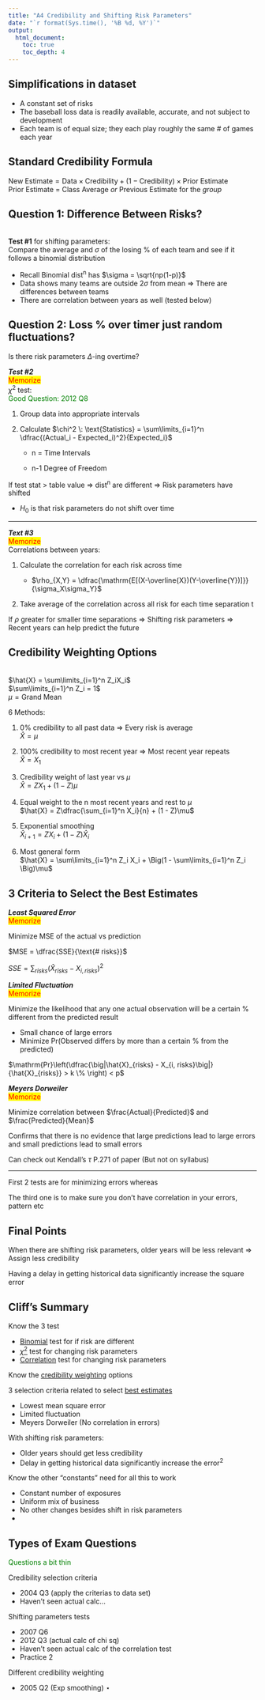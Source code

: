 ```yaml
---
title: "A4 Credibility and Shifting Risk Parameters"
date: "`r format(Sys.time(), '%B %d, %Y')`"
output: 
  html_document:
    toc: true
    toc_depth: 4
---
```


## Simplifications in dataset

* A constant set of risks
* The baseball loss data is readily available, accurate, and not subject to development
* Each team is of equal size; they each play roughly the same # of games each year

## Standard Credibility Formula

$\text{New Estimate} = \text{Data} \times \text{Credibility} + (1 - \text{Credibility}) \times \text{Prior Estimate}$  
Prior Estimate = Class Average *or* Previous Estimate for the *group*

## Question 1: Difference Between Risks?

<a name="bintest"></a>  
**Test #1** for shifting parameters:  
Compare the average and $\sigma$ of the losing % of each team and see if it follows a binomial distribution

* Recall Binomial dist^n^ has $\sigma = \sqrt{np(1-p)}$
* Data shows many teams are outside 2$\sigma$ from mean $\Rightarrow$ There are differences between teams
* There are correlation between years as well (tested below)

## Question 2: Loss % over timer just random fluctuations?

Is there risk parameters $\Delta$-ing overtime?

<a name="chisqtest"></a>***Test #2***  
<span style="color:red;background-color:yellow">Memorize</span>  
$\chi^2$ test:  
<span style="color:green">Good Question: 2012 Q8</span>

1. Group data into appropriate intervals

2. Calculate $\chi^2 \: \text{Statistics} = \sum\limits_{i=1}^n \dfrac{(Actual_i - Expected_i)^2}{Expected_i}$
    
    * n = Time Intervals

    * n-1 Degree of Freedom

If test stat > table value $\Rightarrow$ dist^n^ are different $\Rightarrow$ Risk parameters have shifted

* $H_0$ is that risk parameters do not shift over time

***

<a name="corrtest"></a>***Text #3***  
<span style="color:red;background-color:yellow">Memorize</span>  
Correlations between years:

1. Calculate the correlation for each risk across time

    * $\rho_{X,Y} = \dfrac{\mathrm{E[(X-\overline{X})(Y-\overline{Y})]}}{\sigma_X\sigma_Y}$

2. Take average of the correlation across all risk for each time separation t

If $\rho$ greater for smaller time separations $\Rightarrow$ Shifting risk parameters $\Rightarrow$ Recent years can help predict the future

## Credibility Weighting Options
<a name="credwt"></a>  
$\hat{X} = \sum\limits_{i=1}^n Z_iX_i$  
$\sum\limits_{i=1}^n Z_i = 1$  
$\mu = \text{Grand Mean}$

6 Methods:

1. 0% credibility to all past data $\Rightarrow$ Every risk is average  
$\hat{X} = \mu$

2. 100% credibility to most recent year $\Rightarrow$ Most recent year repeats  
$\hat{X} = X_1$

3. Credibility weight of last year vs $\mu$  
$\hat{X} = ZX_1 + (1-Z)\mu$

4. Equal weight to the n most recent years and rest to $\mu$  
$\hat{X} = Z\dfrac{\sum_{i=1}^n X_i}{n} + (1 - Z)\mu$

5. Exponential smoothing  
$\hat{X}_{i+1} = Z X_i + (1-Z) \hat{X}_i$

6. Most general form  
$\hat{X} = \sum\limits_{i=1}^n Z_i X_i + \Big(1 - \sum\limits_{i=1}^n Z_i \Big)\mu$

## 3 Criteria to Select the Best Estimates

***Least Squared Error***  
<span style="color:red;background-color:yellow">Memorize</span>

Minimize MSE of the actual vs prediction
  
$MSE = \dfrac{SSE}{\text{# risks}}$

$SSE = \sum_{risks}(\hat{X}_{risks} - X_{i, risks})^2$

***Limited Fluctuation***  
<span style="color:red;background-color:yellow">Memorize</span>

Minimize the likelihood that any one actual observation will be a certain % different from the predicted result

* Small chance of large errors
* Minimize Pr(Observed differs by more than a certain % from the predicted)

$\mathrm{Pr}\left(\dfrac{\big|\hat{X}_{risks} - X_{i, risks}\big|}{\hat{X}_{risks}} > k \% \right) < p$

***Meyers Dorweiler***  
<span style="color:red;background-color:yellow">Memorize</span>

Minimize correlation between $\frac{Actual}{Predicted}$ and $\frac{Predicted}{Mean}$

Confirms that there is no evidence that large predictions lead to large errors and small predictions lead to small errors

Can check out Kendall's $\tau$ P.271 of paper (But not on syllabus)

***

First 2 tests are for minimizing errors whereas

The third one is to make sure you don't have correlation in your errors, pattern etc

## Final Points

When there are shifting risk parameters, older years will be less relevant $\Rightarrow$ Assign less credibility

Having a delay in getting historical data significantly increase the square error

## Cliff's Summary

Know the 3 test

* [Binomial](#bintest) test for if risk are different
* [$\chi^2$](#chisqtest) test for changing risk parameters
* [Correlation](#corrtest) test for changing risk parameters

Know the [credibility weighting](#credwt) options

3 selection criteria related to select [best estimates](#errors)

* Lowest mean square error
* Limited fluctuation
* Meyers Dorweiler (No correlation in errors)

With shifting risk parameters:

* Older years should get less credibility
* Delay in getting historical data significantly increase the error^2^

Know the other "constants" need for all this to work

* Constant number of exposures
* Uniform mix of business
* No other changes besides shift in risk parameters
* 

## Types of Exam Questions  
<span style="color:green">Questions a bit thin</span>

Credibility selection criteria

* 2004 Q3 (apply the criterias to data set)
* Haven't seen actual calc...

Shifting parameters tests

* 2007 Q6
* 2012 Q3 (actual calc of chi sq)
* Haven't seen actual calc of the correlation test
* Practice 2

Different credibility weighting

* 2005 Q2 (Exp smoothing) $\star$